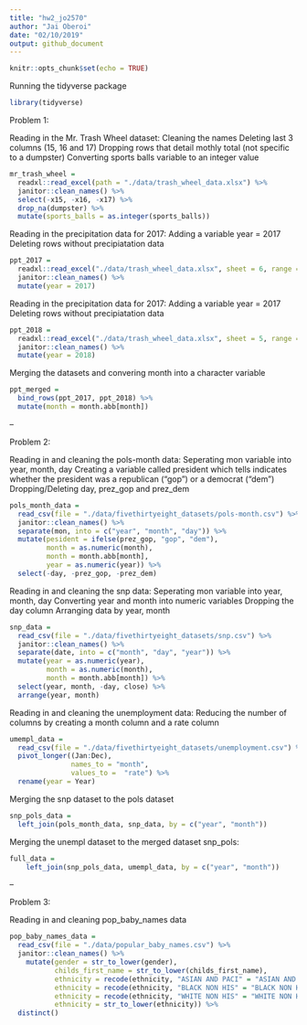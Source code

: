 ```yaml
---
title: "hw2_jo2570"
author: "Jai Oberoi"
date: "02/10/2019"
output: github_document
---
```


```r
knitr::opts_chunk$set(echo = TRUE)
```

Running the tidyverse package 

```r
library(tidyverse)
```

Problem 1: 

Reading in the Mr. Trash Wheel dataset:
Cleaning the names 
Deleting last 3 columns (15, 16 and 17)
Dropping rows that detail mothly total (not specific to a dumpster)
Converting sports balls variable to an integer value 

```r
mr_trash_wheel = 
  readxl::read_excel(path = "./data/trash_wheel_data.xlsx") %>%
  janitor::clean_names() %>% 
  select(-x15, -x16, -x17) %>%
  drop_na(dumpster) %>% 
  mutate(sports_balls = as.integer(sports_balls))
```

Reading in the precipitation data for 2017:
Adding a variable year = 2017 
Deleting rows without precipiatation data 

```r
ppt_2017 = 
  readxl::read_excel("./data/trash_wheel_data.xlsx", sheet = 6, range = "A2:B14") %>% 
  janitor::clean_names() %>%
  mutate(year = 2017)
```

Reading in the precipitation data for 2017:
Adding a variable year = 2017 
Deleting rows without precipiatation data 

```r
ppt_2018 = 
  readxl::read_excel("./data/trash_wheel_data.xlsx", sheet = 5, range = "A2:B14") %>% 
  janitor::clean_names() %>%
  mutate(year = 2018)
```

Merging the datasets and convering month into a character variable 

```r
ppt_merged =
  bind_rows(ppt_2017, ppt_2018) %>%
  mutate(month = month.abb[month])
```



-- 

Problem 2: 

Reading in and cleaning the pols-month data:
Seperating mon variable into year, month, day 
Creating a variable called president which tells indicates whether the president was a republican ("gop") or a democrat ("dem") 
Dropping/Deleting day, prez_gop and prez_dem

```r
pols_month_data = 
  read_csv(file = "./data/fivethirtyeight_datasets/pols-month.csv") %>%
  janitor::clean_names() %>%
  separate(mon, into = c("year", "month", "day")) %>%
  mutate(pesident = ifelse(prez_gop, "gop", "dem"),
         month = as.numeric(month),
         month = month.abb[month],
         year = as.numeric(year)) %>%
  select(-day, -prez_gop, -prez_dem)
```

Reading in and cleaning the snp data: 
Seperating mon variable into year, month, day 
Converting year and month into numeric variables 
Dropping the day column 
Arranging data by year, month 

```r
snp_data = 
  read_csv(file = "./data/fivethirtyeight_datasets/snp.csv") %>%
  janitor::clean_names() %>%
  separate(date, into = c("month", "day", "year")) %>%
  mutate(year = as.numeric(year),
         month = as.numeric(month),
         month = month.abb[month]) %>%
  select(year, month, -day, close) %>%
  arrange(year, month)
```

Reading in and cleaning the unemployment data: 
Reducing the number of columns by creating a month column and a rate column 

```r
umempl_data = 
  read_csv(file = "./data/fivethirtyeight_datasets/unemployment.csv") %>%
  pivot_longer((Jan:Dec),
               names_to = "month",
               values_to =  "rate") %>%
  rename(year = Year)
```

Merging the snp dataset to the pols dataset 

```r
snp_pols_data = 
  left_join(pols_month_data, snp_data, by = c("year", "month"))

```

Merging the unempl dataset to the merged dataset snp_pols: 

```r
full_data = 
    left_join(snp_pols_data, umempl_data, by = c("year", "month"))
```



-- 

Problem 3: 

Reading in and cleaning pop_baby_names data 

```r
pop_baby_names_data = 
  read_csv(file = "./data/popular_baby_names.csv") %>%
  janitor::clean_names() %>%
    mutate(gender = str_to_lower(gender),
           childs_first_name = str_to_lower(childs_first_name),
           ethnicity = recode(ethnicity, "ASIAN AND PACI" = "ASIAN AND PACIFIC ISLANDER"),
           ethnicity = recode(ethnicity, "BLACK NON HIS" = "BLACK NON HISPANIC" ),
           ethnicity = recode(ethnicity, "WHITE NON HIS" = "WHITE NON HISPANIC"),
           ethnicity = str_to_lower(ethnicity)) %>%
  distinct()
```



